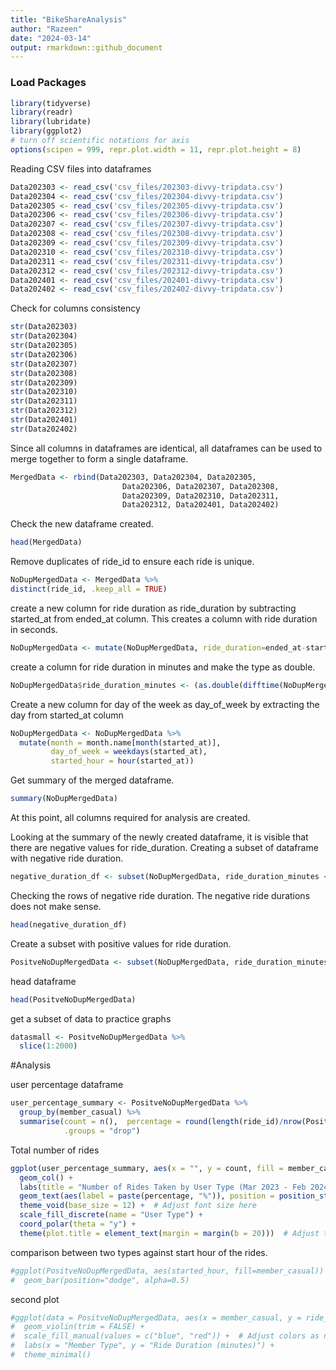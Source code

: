 ```yaml
---
title: "BikeShareAnalysis"
author: "Razeen"
date: "2024-03-14"
output: rmarkdown::github_document
---
```



### Load Packages
```r
library(tidyverse)
library(readr)
library(lubridate)
library(ggplot2)
# turn off scientific notations for axis
options(scipen = 999, repr.plot.width = 11, repr.plot.height = 8)
```


Reading CSV files into dataframes
```r
Data202303 <- read_csv('csv_files/202303-divvy-tripdata.csv')
Data202304 <- read_csv('csv_files/202304-divvy-tripdata.csv')
Data202305 <- read_csv('csv_files/202305-divvy-tripdata.csv')
Data202306 <- read_csv('csv_files/202306-divvy-tripdata.csv')
Data202307 <- read_csv('csv_files/202307-divvy-tripdata.csv')
Data202308 <- read_csv('csv_files/202308-divvy-tripdata.csv')
Data202309 <- read_csv('csv_files/202309-divvy-tripdata.csv')
Data202310 <- read_csv('csv_files/202310-divvy-tripdata.csv')
Data202311 <- read_csv('csv_files/202311-divvy-tripdata.csv')
Data202312 <- read_csv('csv_files/202312-divvy-tripdata.csv')
Data202401 <- read_csv('csv_files/202401-divvy-tripdata.csv')
Data202402 <- read_csv('csv_files/202402-divvy-tripdata.csv')

```

Check for columns consistency 
```r
str(Data202303)
str(Data202304)
str(Data202305)
str(Data202306)
str(Data202307)
str(Data202308)
str(Data202309)
str(Data202310)
str(Data202311)
str(Data202312)
str(Data202401)
str(Data202402)
```

Since all columns in dataframes are identical, all dataframes can be used to merge together to form a single dataframe.
```r
MergedData <- rbind(Data202303, Data202304, Data202305,
                         Data202306, Data202307, Data202308,
                         Data202309, Data202310, Data202311,
                         Data202312, Data202401, Data202402)
```


Check the new dataframe created.
```r
head(MergedData)
```

Remove duplicates of ride_id to ensure each ride is unique.
```r
NoDupMergedData <- MergedData %>% 
distinct(ride_id, .keep_all = TRUE)
```


create a new column for ride duration as ride_duration by subtracting started_at from ended_at column. This creates a column with ride duration in seconds. 
```r
NoDupMergedData <- mutate(NoDupMergedData, ride_duration=ended_at-started_at)
```


create a column for ride duration in minutes and make the type as double. 
```r
NoDupMergedData$ride_duration_minutes <- (as.double(difftime(NoDupMergedData$ended_at, NoDupMergedData$started_at))) /60
```


Create a new column for day of the week as day_of_week by extracting the day from started_at column
```r
NoDupMergedData <- NoDupMergedData %>% 
  mutate(month = month.name[month(started_at)],
         day_of_week = weekdays(started_at),
         started_hour = hour(started_at))
```



Get summary of the merged dataframe.
```r
summary(NoDupMergedData)
```

At this point, all columns required for analysis are created. 

Looking at the summary of the newly created dataframe, it is visible that there are negative values for ride_duration. 
Creating a subset of dataframe with negative ride duration. 

```r
negative_duration_df <- subset(NoDupMergedData, ride_duration_minutes < 0)
```

Checking the rows of negative ride duration. The negative ride durations does not make sense.

```r
head(negative_duration_df)
```

Create a subset with positive values for ride duration. 
```r
PositveNoDupMergedData <- subset(NoDupMergedData, ride_duration_minutes > 0)
```


head dataframe
```r
head(PositveNoDupMergedData)
```






get a subset of data to practice graphs
```r
datasmall <- PositveNoDupMergedData %>%
  slice(1:2000)
```


#Analysis

user percentage dataframe 
```r
user_percentage_summary <- PositveNoDupMergedData %>% 
  group_by(member_casual) %>% 
  summarise(count = n(),  percentage = round(length(ride_id)/nrow(PositveNoDupMergedData)*100,2), 
            .groups = "drop")
```


Total number of rides 
```r
ggplot(user_percentage_summary, aes(x = "", y = count, fill = member_casual)) + 
  geom_col() + 
  labs(title = "Number of Rides Taken by User Type (Mar 2023 - Feb 2024)") + 
  geom_text(aes(label = paste(percentage, "%")), position = position_stack(vjust = 0.5), size = 4) + 
  theme_void(base_size = 12) +  # Adjust font size here
  scale_fill_discrete(name = "User Type") + 
  coord_polar(theta = "y") +
  theme(plot.title = element_text(margin = margin(b = 20)))  # Adjust title margin
```




comparison between two types against start hour of the rides. 
```r
#ggplot(PositveNoDupMergedData, aes(started_hour, fill=member_casual)) +
#  geom_bar(position="dodge", alpha=0.5)
```

second plot
```r
#ggplot(data = PositveNoDupMergedData, aes(x = member_casual, y = ride_duration_minutes, fill = member_casual)) +
#  geom_violin(trim = FALSE) +
#  scale_fill_manual(values = c("blue", "red")) +  # Adjust colors as needed
#  labs(x = "Member Type", y = "Ride Duration (minutes)") +
#  theme_minimal()
```





